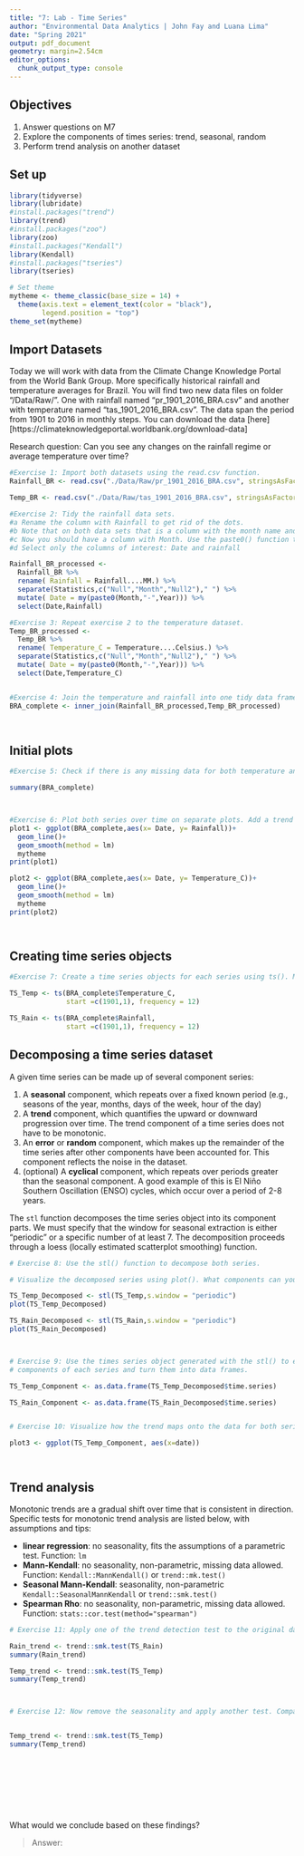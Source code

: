 ```yaml
---
title: "7: Lab - Time Series"
author: "Environmental Data Analytics | John Fay and Luana Lima"
date: "Spring 2021"
output: pdf_document
geometry: margin=2.54cm
editor_options: 
  chunk_output_type: console
---
```


## Objectives
1. Answer questions on M7
2. Explore the components of times series: trend, seasonal, random
3. Perform trend analysis on another dataset

## Set up

```r

library(tidyverse)
library(lubridate)
#install.packages("trend")
library(trend)
#install.packages("zoo")
library(zoo)
#install.packages("Kendall")
library(Kendall)
#install.packages("tseries")
library(tseries)

# Set theme
mytheme <- theme_classic(base_size = 14) +
  theme(axis.text = element_text(color = "black"), 
        legend.position = "top")
theme_set(mytheme)
```

## Import Datasets

Today we will work with data from the Climate Change Knowledge Portal from the World Bank Group. More specifically historical rainfall and temperature averages for Brazil. You will find two new data files on folder "/Data/Raw/". One with rainfall named "pr_1901_2016_BRA.csv" and another with temperature named "tas_1901_2016_BRA.csv". The data span the period from 1901 to 2016 in monthly steps. You can download the data [here][https://climateknowledgeportal.worldbank.org/download-data]

Research question: Can you see any changes on the rainfall regime or average temperature over time?

```r
#Exercise 1: Import both datasets using the read.csv function.
Rainfall_BR <- read.csv("./Data/Raw/pr_1901_2016_BRA.csv", stringsAsFactors = TRUE)

Temp_BR <- read.csv("./Data/Raw/tas_1901_2016_BRA.csv", stringsAsFactors = TRUE)

#Exercise 2: Tidy the rainfall data sets.
#a Rename the column with Rainfall to get rid of the dots.
#b Note that on both data sets that is a column with the month name and average. Convert it to a Month column by separating the string, i.e., month in one column and the word "Average" on another. Hint: use the separate() function in the pipe.
#c Now you should have a column with Month. Use the paste0() function to paste month and year together and create a date object.
#d Select only the columns of interest: Date and rainfall

Rainfall_BR_processed <-
  Rainfall_BR %>% 
  rename( Rainfall = Rainfall....MM.) %>% 
  separate(Statistics,c("Null","Month","Null2")," ") %>% 
  mutate( Date = my(paste0(Month,"-",Year))) %>% 
  select(Date,Rainfall)

#Exercise 3: Repeat exercise 2 to the temperature dataset.
Temp_BR_processed <-
  Temp_BR %>% 
  rename( Temperature_C = Temperature....Celsius.) %>% 
  separate(Statistics,c("Null","Month","Null2")," ") %>% 
  mutate( Date = my(paste0(Month,"-",Year))) %>% 
  select(Date,Temperature_C)  


#Exercise 4: Join the temperature and rainfall into one tidy data frame with 3 columns: Date, Rainfall and Temperature.
BRA_complete <- inner_join(Rainfall_BR_processed,Temp_BR_processed)

           
```


## Initial plots

```r

#Exercise 5: Check if there is any missing data for both temperature and rainfall series.

summary(BRA_complete)



#Exercise 6: Plot both series over time on separate plots. Add a trend line using geom_smooth(). Can you say something about the trend just by visualizing the data?
plot1 <- ggplot(BRA_complete,aes(x= Date, y= Rainfall))+
  geom_line()+
  geom_smooth(method = lm)
  mytheme
print(plot1)

plot2 <- ggplot(BRA_complete,aes(x= Date, y= Temperature_C))+
  geom_line()+
  geom_smooth(method = lm)
  mytheme
print(plot2)




```

## Creating time series objects

```r
#Exercise 7: Create a time series objects for each series using ts(). Make sure you specify the starting point and frequency.

TS_Temp <- ts(BRA_complete$Temperature_C,
              start =c(1901,1), frequency = 12)

TS_Rain <- ts(BRA_complete$Rainfall,
              start =c(1901,1), frequency = 12)

```


## Decomposing a time series dataset

A given time series can be made up of several component series: 

1. A **seasonal** component, which repeats over a fixed known period (e.g., seasons of the year, months, days of the week, hour of the day)
2. A **trend** component, which quantifies the upward or downward progression over time. The trend component of a time series does not have to be monotonic.
3. An **error** or **random** component, which makes up the remainder of the time series after other components have been accounted for. This component reflects the noise in the dataset. 
4. (optional) A **cyclical** component, which repeats over periods greater than the seasonal component. A good example of this is El Niño Southern Oscillation (ENSO) cycles, which occur over a period of 2-8 years.


The `stl` function decomposes the time series object into its component parts. We must specify that the window for seasonal extraction is either "periodic" or a specific number of at least 7. The decomposition proceeds through a loess (locally estimated scatterplot smoothing) function.

```r

# Exercise 8: Use the stl() function to decompose both series.

# Visualize the decomposed series using plot(). What components can you identify?

TS_Temp_Decomposed <- stl(TS_Temp,s.window = "periodic")
plot(TS_Temp_Decomposed)

TS_Rain_Decomposed <- stl(TS_Rain,s.window = "periodic")
plot(TS_Rain_Decomposed)



# Exercise 9: Use the times series object generated with the stl() to extract the 
# components of each series and turn them into data frames.

TS_Temp_Component <- as.data.frame(TS_Temp_Decomposed$time.series)

TS_Rain_Component <- as.data.frame(TS_Rain_Decomposed$time.series)


# Exercise 10: Visualize how the trend maps onto the data for both series

plot3 <- ggplot(TS_Temp_Component, aes(x=date))




```


## Trend analysis

Monotonic trends are a gradual shift over time that is consistent in direction. Specific tests for monotonic trend analysis are listed below, with assumptions and tips: 

* **linear regression**: no seasonality, fits the assumptions of a parametric test. Function: `lm`
* **Mann-Kendall**: no seasonality, non-parametric, missing data allowed. Function: `Kendall::MannKendall()` or `trend::mk.test()`
* **Seasonal Mann-Kendall**: seasonality, non-parametric `Kendall::SeasonalMannKendall` or `trend::smk.test()`
* **Spearman Rho**: no seasonality, non-parametric, missing data allowed. Function: `stats::cor.test(method="spearman")`


```r

# Exercise 11: Apply one of the trend detection test to the original data set. Remember that the data has seasonal component, which test can be applied in this case?

Rain_trend <- trend::smk.test(TS_Rain)
summary(Rain_trend)

Temp_trend <- trend::smk.test(TS_Temp)
summary(Temp_trend)



# Exercise 12: Now remove the seasonality and apply another test. Compare the results with what you obtained on Exercise 9.


Temp_trend <- trend::smk.test(TS_Temp)
summary(Temp_trend)










```

What would we conclude based on these findings? 

> Answer:


